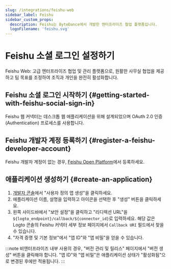 ```yaml
---
slug: /integrations/feishu-web
sidebar_label: Feishu
sidebar_custom_props:
  description: Feishu는 ByteDance에서 개발한 엔터프라이즈 협업 플랫폼입니다.
  logoFilename: 'feishu.svg'
---
```



# Feishu 소셜 로그인 설정하기

Feishu Web: 고급 엔터프라이즈 협업 및 관리 플랫폼으로, 원활한 사무실 협업을 제공하고 팀 목표를 조정하여 조직과 개인을 완전히 활성화합니다.

<GuideTip />

## Feishu 소셜 로그인 시작하기 \{#getting-started-with-feishu-social-sign-in}

Feishu 웹 커넥터는 데스크톱 웹 애플리케이션을 위해 설계되었으며 OAuth 2.0 인증 (Authentication) 프로세스를 사용합니다.

## Feishu 개발자 계정 등록하기 \{#register-a-feishu-developer-account}

Feishu 개발자 계정이 없는 경우, [Feishu Open Platform](https://open.feishu.cn/app)에서 등록하세요.

## 애플리케이션 생성하기 \{#create-an-application}

1. [개발자 콘솔](https://open.feishu.cn/app)에서 "사용자 정의 앱 생성"을 클릭하세요.
2. 애플리케이션 이름, 설명을 입력하고 아이콘을 선택한 후 "생성" 버튼을 클릭하세요.
3. 왼쪽 사이드바에서 "보안 설정"을 클릭하고 "리디렉션 URL"을 `${logto_endpoint}/callback/${connector_id}`로 입력하세요. 해당 값은 Logto 콘솔의 Feishu 커넥터 세부 정보 페이지에서 `Callback URI` 필드에서 찾을 수 있습니다.
4. "자격 증명 및 기본 정보"에서 "앱 ID"와 "앱 비밀"을 얻을 수 있습니다.

:::note
비엔터프라이즈 내부 사용의 경우, "버전 관리 및 릴리스" 페이지에서 "버전 생성" 버튼을 클릭해야 합니다.
"앱 ID"와 "앱 비밀"은 애플리케이션 상태가 "활성화됨"으로 변경된 후에만 적용됩니다.
:::
